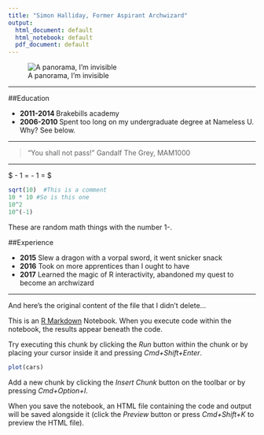 ```yaml
---
title: "Simon Halliday, Former Aspirant Archwizard"
output:
  html_document: default
  html_notebook: default
  pdf_document: default
---
```


![A panorama, I'm invisible](more/panorama.jpg)

* * * 
##Education

- **2011-2014 ** Brakebills academy
- **2006-2010 ** Spent too long on my undergraduate degree at Nameless U. Why? See below. 

* * * 

>"You shall not pass!" Gandalf The Grey, MAM1000

* * * 

$ \theta - 1 = \theta - 1 = \theta -1 $



```r
sqrt(10)  #This is a comment
10 * 10 #So is this one 
10^2
10^(-1)
```

These are random math things with the number 1-. 


##Experience

- **2015** Slew a dragon with a vorpal sword, it went snicker snack
- **2016** Took on more apprentices than I ought to have
- **2017** Learned the magic of R interactivity, abandoned my quest to become an archwizard



* * *
And here's the original content of the file that I didn't delete...

This is an [R Markdown](http://rmarkdown.rstudio.com) Notebook. When you execute code within the notebook, the results appear beneath the code. 

Try executing this chunk by clicking the *Run* button within the chunk or by placing your cursor inside it and pressing *Cmd+Shift+Enter*. 

```r
plot(cars)
```

Add a new chunk by clicking the *Insert Chunk* button on the toolbar or by pressing *Cmd+Option+I*.

When you save the notebook, an HTML file containing the code and output will be saved alongside it (click the *Preview* button or press *Cmd+Shift+K* to preview the HTML file).
